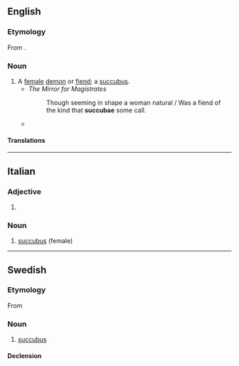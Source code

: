 ==English==

===Etymology===
From {{etyl|la|en}} {{lena}} {{m|la|succubare||to lie under}}.

===Noun===
{{en-noun|s|succubae}}

# A [[female]] [[demon]] or [[fiend]]; a [[succubus]].
#* ''The Mirror for Magistrates''
#*: Though seeming in shape a woman natural / Was a fiend of the kind that '''succubae''' some call.
#* {{quote-book|1=en|year=1981|author=William Irwin Thompson|authorlink=William Irwin Thompson|title=The Time Falling Bodies Take to Light: Mythology, Sexuality and the Origins of Culture|publisher=Rider/Hutchinson & Co.|location=London|page=19|passage=In other stories of the midrashim, Adam, in penance for his fall, abstains from sexuality for 130 years, but he is not able to control his nocturnal emissions; in his dream state female spirits, the '''succubae''', come and have intercourse with him, and with Adam's seed they give birth to demons.}}

====Translations====
{{trans-see|a female demon or fiend|succubus}}

----

==Italian==

===Adjective===
{{head|it|adjective form}}

# {{feminine singular of|it|succubo}}

===Noun===
{{it-noun|f}}

# [[succubus]] (female)

----

==Swedish==

===Etymology===
From {{der|sv|la|succubae}}

===Noun===
{{sv-noun|c}}

# [[succubus]]

====Declension====
{{sv-infl-noun-c-or|succub}}